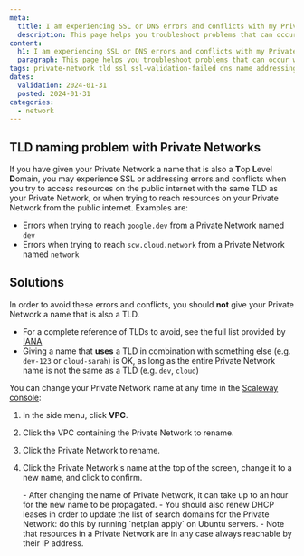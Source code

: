 ```yaml
---
meta:
  title: I am experiencing SSL or DNS errors and conflicts with my Private Network
  description: This page helps you troubleshoot problems that can occur when you have given your Private Network a name that is also a TLD, which can cause errors and conflicts with SSL, DNS and addressing.
content:
  h1: I am experiencing SSL or DNS errors and conflicts with my Private Network
  paragraph: This page helps you troubleshoot problems that can occur when you have given your Private Network a name that is also a TLD, which can cause errors and conflicts with SSL, DNS and addressing.
tags: private-network tld ssl ssl-validation-failed dns name addressing
dates:
  validation: 2024-01-31
  posted: 2024-01-31
categories:
  - network
---
```


## TLD naming problem with Private Networks

If you have given your Private Network a name that is also a **T**op **L**evel **D**omain, you may experience SSL or addressing errors and conflicts when you try to access resources on the public internet with the same TLD as your Private Network, or when trying to reach resources on your Private Network from the public internet. Examples are:

- Errors when trying to reach  `google.dev` from a Private Network named `dev`
- Errors when trying to reach `scw.cloud.network` from a Private Network named `network`

## Solutions

In order to avoid these errors and conflicts, you should **not** give your Private Network a name that is also a TLD. 

- For a complete reference of TLDs to avoid, see the full list provided by [IANA](https://data.iana.org/TLD/tlds-alpha-by-domain.txt)
- Giving a name that **uses** a TLD in combination with something else (e.g. `dev-123` or `cloud-sarah`) is OK, as long as the entire Private Network name is not the same as a TLD (e.g. `dev`, `cloud`)

You can change your Private Network name at any time in the [Scaleway console](https://console.scaleway.com/):

1. In the side menu, click **VPC**.
2. Click the VPC containing the Private Network to rename.
3. Click the Private Network to rename.
4. Click the Private Network's name at the top of the screen, change it to a new name, and click <Icon name="validate" /> to confirm.

    <Message type="important">
    - After changing the name of Private Network, it can take up to an hour for the new name to be propagated. 
    - You should also renew DHCP leases in order to update the list of search domains for the Private Network: do this by running `netplan apply` on Ubuntu servers.
    - Note that resources in a Private Network are in any case always reachable by their IP address.
    </Message>

